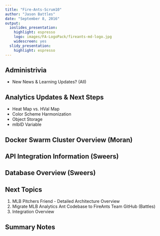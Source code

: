 ```yaml
---
title: "Fire-Ants-Scrum10"
author: "Jason Battles"
date: "September 8, 2016"
output:
  ioslides_presentation:
    highlight: espresso
    logo: images/FA-LogoPack/fireants-md-logo.jpg
    widescreen: yes
  slidy_presentation:
    highlight: espresso
---
```

## Administrivia
- New News & Learning Updates? (All)

## Analytics Updates & Next Steps
* Heat Map vs. HVal Map 
* Color Scheme Harmonization
* Object Storage
* mlbID Variable

## Docker Swarm Cluster Overview (Moran)

## API Integration Information (Sweers)

## Database Overview (Sweers)

## Next Topics
1. MLB Pitchers Friend - Detailed Architecture Overview 
3. Migrate MLB Analytics Ant Codebase to FireAnts Team GitHub (Battles)
3. Integration Overview 

## Summary Notes


                                
